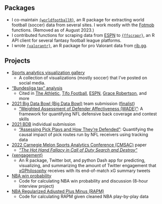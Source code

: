 ## Packages

-   I co-maintain [`{worldfootballR}`](https://github.com/JaseZiv/worldfootballR), an R package for extracting world football (soccer) data from several sites. I work mostly with the [Fotmob](https://www.fotmob.com/) functions. (Removed as of August 2023.)
-   I contributed functions for scraping data from [ESPN](https://www.espn.com/) to [`{ffscrapr}`](https://github.com/ffverse/ffscrapr/), an R API client for several fantasy football league platforms.
-   I wrote [`{valorantr}`](https://github.com/tonyelhabr/valorantr), an R package for pro Valorant data from [rib.gg](https://rib.gg/).

## Projects

-   [Sports analytics visualization gallery](https://github.com/tonyelhabr/sports_viz)
    -   A collection of visualizations (mostly soccer) that I've posted on social media.
-   ["Bundesliga tax" analysis](https://twitter.com/TonyElHabr/status/1405946563260817412)
    -   Cited in [The Athletic](https://theathletic.com/3307533/2022/05/16/a-case-against-erling-haalands-move-to-manchester-city/), [Tifo Football](https://www.youtube.com/watch?v=07gDK0_Ea1U), [ESPN](https://www.espn.com/sports/insider/soccer/insider/story/_/id/34373375/bayern-munich-bundesliga-does-german-soccer-weirdness-hurt-dominant-team), [Grace Robertson](https://onfootball.substack.com/p/is-the-bundesliga-tax-real), and more
-   [2021 Big Data Bowl (Big Data Bowl)](https://operations.nfl.com/gameday/analytics/big-data-bowl/) team submission ([finalist](https://www.youtube.com/watch?v=l-O24EqD4YI))
    -   ["Weighted Assessment of Defender Affectiveness (WADE)"](https://www.kaggle.com/asmaetoumi/weighted-assessment-of-defender-effectiveness): A framework for quantifying NFL defensive back coverage and contest skills
-   [2021 BDB](https://operations.nfl.com/gameday/analytics/big-data-bowl/) individual submission
    -   ["Assessing Pick Plays and How They're Defended"](https://www.kaggle.com/anthonyelhabr/assessing-pick-plays-and-how-they-re-defended): Quantifying the causal impact of pick routes run by NFL receivers using tracking data
-   [2022 Carnegie Melon Sports Analytics Conference (CMSAC)](https://www.stat.cmu.edu/cmsac/conference/2022/) paper
    -   [*"The Hot Hand Fallacy in Call of Duty Search and Destroy"*](https://github.com/tonyelhabr/cod_snd/blob/master/paper/paper.pdf)
-   [{xengagement}](https://github.com/tonyelhabr/xengagement)
    -   An R package, Twitter bot, and python Dash app for predicting, visualizing, and summarizing the amount of Twitter engagement that [xGPhilosophy](https://twitter.com/xGPhilosophy) receives with its end-of-match xG summary tweets
-   [NBA win probability](https://github.com/tonyelhabr/nba_wp)
    -   Code for calculating NBA win probability and discussion (8-hour interview project)
-   [NBA Regularized Adjusted Plus Minus (RAPM)](https://github.com/tonyelhabr/nba-rapm)
    -   Code for calculating RAPM given cleaned NBA play-by-play data

